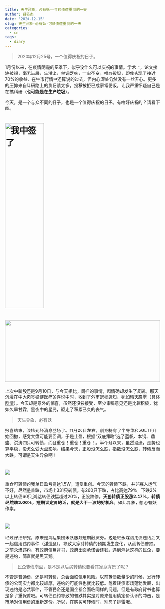 ```yaml
---
title: 天生异象，必有妖——可转债遭重创的一天
author: 薛英杰
date: '2020-12-15'
slug: 天生异象-必有妖-可转债遭重创的一天
categories:
  - cn
tags:
  - diary
---
```


> 2020年12月25号，一个值得庆祝的日子。

1月份以来，在疫情阴霾的笼罩下，似乎没什么可以庆祝的事情。学术上，论文接连被拒，毫无进展，生活上，单调乏味，一尘不变，唯有投资，即使实现了接近70%的收益，在牛市行情中还算说的过去，但内心深处仍然没有一丝开心。更多的压抑来自科研路上的负反馈太多，投稿被拒已成家常便饭，让我严重怀疑自己是在搞科研（**也可能是在生产垃圾**）。

今天，是一个与众不同的日子，也是一个值得庆祝的日子。有啥好庆祝的？请看下图。

# ![我中签了](/images/zql.png){width=50% height=600px}

# ![](/images/txd.png){width=100% height=200px}

上次中新股还是9月10日，与今天相比，同样的事情，剧情确却发生了反转。那天沉浸在中大肉签稳健医疗的喜悦中时，收到了外审退稿通知，犹如晴天霹雳（[具体剧情](https://yjx.netlify.app/research/etf%E5%A6%82%E4%BD%95%E5%BD%B1%E5%93%8D%E8%82%A1%E4%BB%B7%E6%B3%A2%E5%8A%A8%E5%92%8C%E5%AE%9A%E4%BB%B7%E6%95%88%E7%8E%87/)）。今天却是意外的惊喜，虽然还没被接受，至少审稿意见还是比较积极，犹如久旱甘霖，黑夜中的星光，驱走了积累已久的丧气。


> 天生异象，必有妖

报喜结束，该轮到坏消息登场了。11月20日左右，前期持有了半导体和5GETF开始回撤，感觉大盘可能要回调，于是止盈，根据“双底策略”选了蓝帆、本钢、鼎盛、洪涛四只可转债，而且重仓！重仓！重仓！。半个月以来，虽然没涨，走势也算平稳，没怎么受大盘影响。结果今天，正股没怎么跌，指数没怎么跌，转债反而大跌。可谓是天生异象啊！

# ![](/images/kzz.png)

重仓可转债的我单日盈亏高达1.5W，遭受重创。今天的转债下跌，并非寡人运气不好，尽然是普跌，市场上331只转债，有260只下跌，占比高达79%，下跌2%以上转债60只,鸿达转债跌幅超过20%，正股跌停。**天创转债正股涨2.47%，转债尽然跌3.66%，短期误定价的话，就是大干一波的好机会。**如此异象，想必有妖作祟。

# ![](/images/dd.png)

经过仔细研究，原来是鸿达集团未队服超短期融资券。这是继永煤信用债违约后又一起信用违约事件（[详情见](https://m.10jqka.com.cn/20201215/c625391606.shtml?client_userid=wZjPf&share_hxapp=gsc&share_action=&back_source=wxhy)），导致大家对转债的预期发生变化，从而转债普跌。之前永煤违约，有政府信用背书，政府出面承诺会还钱，遇到鸿达这样的民企，要是违约，简直就是黑天鹅。

> 民企转债崩盘，是不是以后买转债也要看其家庭背景了呢？

不管是普通债，还是可转债，总会面临信用风险。以前转债数量少的时候，发行转债的公司实力都比较雄厚，违约的可能性也就比较低。随着转债市场蓬勃发展，出现违约是必然事件，不管民企还是国企都会面临同样的问题，但是有政府背书也算是多了重保障吧。可转债违约导致的普跌其实是对原来信用债定价认识的冲击，是市场对信用债的重新定价。所以，在购买可转债时，别忘了排雷哦。



